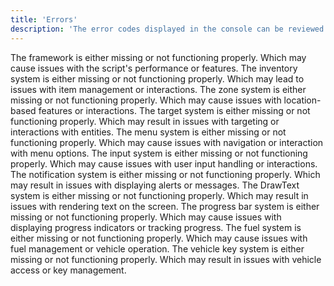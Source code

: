 ```yaml
---
title: 'Errors'
description: 'The error codes displayed in the console can be reviewed below to help you determine the underlying causes.'
---
```

<AccordionGroup>
  <Accordion title="401">
    The framework is either missing or not functioning properly. Which may cause issues with the script's performance or features.
  </Accordion>
  <Accordion title="402">
    The inventory system is either missing or not functioning properly. Which may lead to issues with item management or interactions.
  </Accordion>
  <Accordion title="403">
    The zone system is either missing or not functioning properly. Which may cause issues with location-based features or interactions.
  </Accordion>
  <Accordion title="404">
    The target system is either missing or not functioning properly. Which may result in issues with targeting or interactions with entities.
  </Accordion>
  <Accordion title="405">
    The menu system is either missing or not functioning properly. Which may cause issues with navigation or interaction with menu options.
  </Accordion>
  <Accordion title="406">
    The input system is either missing or not functioning properly. Which may cause issues with user input handling or interactions.
  </Accordion>
  <Accordion title="407">
    The notification system is either missing or not functioning properly. Which may result in issues with displaying alerts or messages.
  </Accordion>
  <Accordion title="408">
    The DrawText system is either missing or not functioning properly. Which may result in issues with rendering text on the screen.
  </Accordion>
  <Accordion title="409">
    The progress bar system is either missing or not functioning properly. Which may cause issues with displaying progress indicators or tracking progress.
  </Accordion>
  <Accordion title="410">
    The fuel system is either missing or not functioning properly. Which may cause issues with fuel management or vehicle operation.
  </Accordion>
  <Accordion title="411">
    The vehicle key system is either missing or not functioning properly. Which may result in issues with vehicle access or key management.
  </Accordion>
</AccordionGroup>